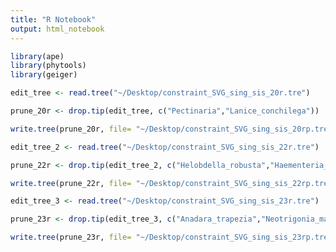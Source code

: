 ```yaml
---
title: "R Notebook"
output: html_notebook
---
```

```r
library(ape)
library(phytools)
library(geiger)
```

```r
edit_tree <- read.tree("~/Desktop/constraint_SVG_sing_sis_20r.tre")
```

```r
prune_20r <- drop.tip(edit_tree, c("Pectinaria","Lanice_conchilega"))
```

```r
write.tree(prune_20r, file= "~/Desktop/constraint_SVG_sing_sis_20rp.tre")
```

```r
edit_tree_2 <- read.tree("~/Desktop/constraint_SVG_sing_sis_22r.tre")
```

```r
prune_22r <- drop.tip(edit_tree_2, c("Helobdella_robusta","Haementeria_depressa"))
```

```r
write.tree(prune_22r, file= "~/Desktop/constraint_SVG_sing_sis_22rp.tre")
```

```r
edit_tree_3 <- read.tree("~/Desktop/constraint_SVG_sing_sis_23r.tre")
```

```r
prune_23r <- drop.tip(edit_tree_3, c("Anadara_trapezia","Neotrigonia_margaritacea", "Elliptio_complanata","Astarte_sulcata","Myochama_anomioides","Ruditapes_philippinarum","Antalis_dentalis","Gadila_tolmiei","Entalina_tetragona"))
```

```r
write.tree(prune_23r, file= "~/Desktop/constraint_SVG_sing_sis_23rp.tre")
```



